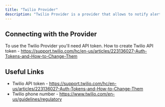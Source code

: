 ```yaml
---
title: "Twilio Provider"
description: "Twilio Provider is a provider that allows to notify alerts via SMS using Twilio."
---
```


<AutoGeneratedSnippet />

## Connecting with the Provider

To use the Twilio Provider you'll need API token.
How to create Twilio API token - https://support.twilio.com/hc/en-us/articles/223136027-Auth-Tokens-and-How-to-Change-Them

## Useful Links

- Twilio API token - https://support.twilio.com/hc/en-us/articles/223136027-Auth-Tokens-and-How-to-Change-Them
- Twilio phone number - https://www.twilio.com/en-us/guidelines/regulatory